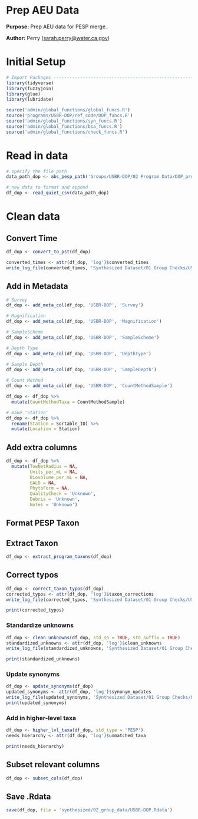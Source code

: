 # Prep AEU Data

**Purpose:** Prep AEU data for PESP merge.

**Author:** Perry ([sarah.perry\@water.ca.gov](mailto:sarah.perry@water.ca.gov){.email})

# Initial Setup
```r
# Import Packages ---------------------------------------------------------
library(tidyverse)
library(fuzzyjoin)
library(glue)
library(lubridate)

source('admin/global_functions/global_funcs.R')
source('programs/USBR-DOP/ref_code/DOP_funcs.R')
source('admin/global_functions/syn_funcs.R')
source('admin/global_functions/bsa_funcs.R')
source('admin/global_functions/check_funcs.R')
```

# Read in data
```r
# specify the file path
data_path_dop <- abs_pesp_path('Groups/USBR-DOP/02 Program Data/DOP_program_draft.csv')

# new data to format and append
df_dop <- read_quiet_csv(data_path_dop)
```

# Clean data

## Convert Time
```r
df_dop <- convert_to_pst(df_dop)

converted_times <- attr(df_dop, 'log')$converted_times
write_log_file(converted_times, 'Synthesized Dataset/01 Group Checks/USBR-DOP/tables/DOP_converted_times.csv')
```

## Add in Metadata
```r
# Survey
df_dop <- add_meta_col(df_dop, 'USBR-DOP', 'Survey')

# Magnification
df_dop <- add_meta_col(df_dop, 'USBR-DOP', 'Magnification')

# SampleScheme
df_dop <- add_meta_col(df_dop, 'USBR-DOP', 'SampleScheme')

# Depth Type
df_dop <- add_meta_col(df_dop, 'USBR-DOP', 'DepthType')

# Sample Depth
df_dop <- add_meta_col(df_dop, 'USBR-DOP', 'SampleDepth')

# Count Method
df_dop <- add_meta_col(df_dop, 'USBR-DOP', 'CountMethodSample')

df_dop <- df_dop %>%
  mutate(CountMethodTaxa = CountMethodSample)

# make 'Station'
df_dop <- df_dop %>%
  rename(Station = Sortable_ID) %>%
  mutate(Location = Station)
```

## Add extra columns
```r
df_dop <- df_dop %>% 
  mutate(TowNetRadius = NA,
         Units_per_mL = NA,
         Biovolume_per_mL = NA,
         GALD = NA,
         PhytoForm = NA,
         QualityCheck = 'Unknown',
         Debris = 'Unknown',
         Notes = 'Unknown')
```

## Format PESP Taxon
## Extract Taxon
```r
df_dop <- extract_program_taxons(df_dop)
```

## Correct typos
```r
df_dop <- correct_taxon_typos(df_dop)
corrected_typos <- attr(df_dop, 'log')$taxon_corrections
write_log_file(corrected_typos, 'Synthesized Dataset/01 Group Checks/USBR-DOP/tables/DOP_corrected_typos.csv')

print(corrected_typos)
```

### Standardize unknowns
```r
df_dop <- clean_unknowns(df_dop, std_sp = TRUE, std_suffix = TRUE)
standardized_unknowns <- attr(df_dop, 'log')$clean_unknowns
write_log_file(standardized_unknowns, 'Synthesized Dataset/01 Group Checks/USBR-DOP/tables/DOP_standardized_unknowns.csv')

print(standardized_unknowns)
```

### Update synonyms
```r
df_dop <- update_synonyms(df_dop)
updated_synonyms <- attr(df_dop, 'log')$synonym_updates
write_log_file(updated_synonyms, 'Synthesized Dataset/01 Group Checks/USBR-DOP/tables/DOP_updated_synonyms.csv')
print(updated_synonyms)
```

### Add in higher-level taxa
```r
df_dop <- higher_lvl_taxa(df_dop, std_type = 'PESP')
needs_hierarchy <- attr(df_dop, 'log')$unmatched_taxa

print(needs_hierarchy)
```

## Subset relevant columns
```r
df_dop <- subset_cols(df_dop)
```

## Save .Rdata
```r
save(df_dop, file = 'synthesized/02_group_data/USBR-DOP.Rdata')
```

